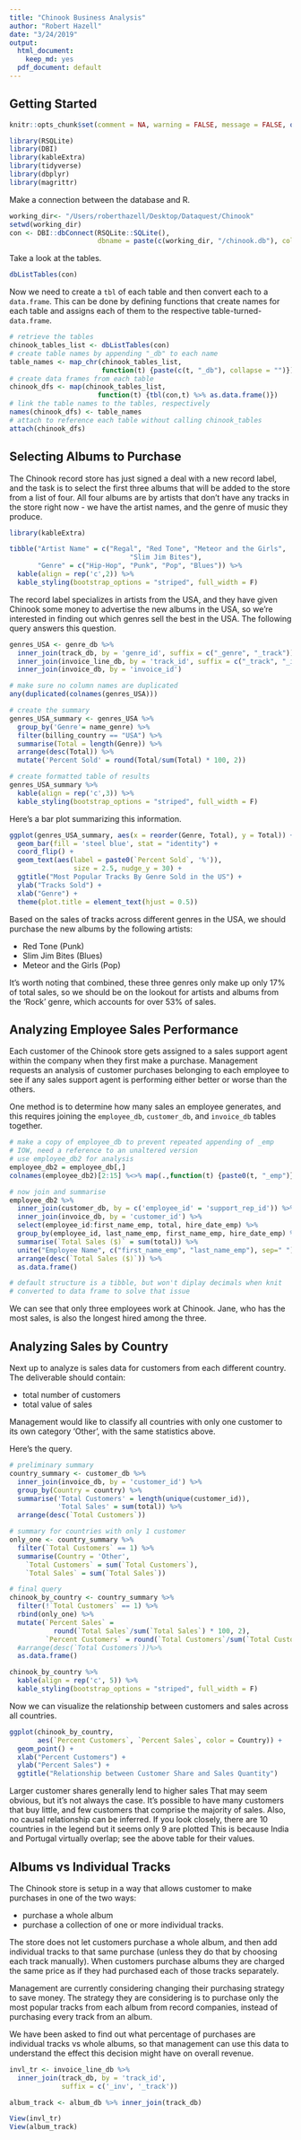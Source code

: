 ```yaml
---
title: "Chinook Business Analysis"
author: "Robert Hazell"
date: "3/24/2019"
output:
  html_document:
    keep_md: yes
  pdf_document: default
---
```


## Getting Started

```r
knitr::opts_chunk$set(comment = NA, warning = FALSE, message = FALSE, options(scipen = 1000))
```

```r
library(RSQLite)
library(DBI)
library(kableExtra)
library(tidyverse)
library(dbplyr)
library(magrittr)
```

Make a connection between the database and R.

```r
working_dir<- "/Users/roberthazell/Desktop/Dataquest/Chinook"
setwd(working_dir)
con <- DBI::dbConnect(RSQLite::SQLite(), 
                      dbname = paste(c(working_dir, "/chinook.db"), collapse = ''))
```

Take a look at the tables.

```r
dbListTables(con)
```

Now we need to create a ```tbl``` of each table and then convert each to a ```data.frame```.  This can be done by defining functions that create names for each table and assigns each of them to the respective table-turned-```data.frame```.

```r
# retrieve the tables
chinook_tables_list <- dbListTables(con)
# create table names by appending "_db" to each name
table_names <- map_chr(chinook_tables_list, 
                       function(t) {paste(c(t, "_db"), collapse = "")})
# create data frames from each table
chinook_dfs <- map(chinook_tables_list, 
                      function(t) {tbl(con,t) %>% as.data.frame()})
# link the table names to the tables, respectively
names(chinook_dfs) <- table_names
# attach to reference each table without calling chinook_tables
attach(chinook_dfs)
```

## Selecting Albums to Purchase

The Chinook record store has just signed a deal with a new record label, and the task is to select the first three albums that will be added to the store from a list of four.  All four albums are by artists that don't have any tracks in the store right now - we have the artist names, and the genre of music they produce.

```r
library(kableExtra)

tibble("Artist Name" = c("Regal", "Red Tone", "Meteor and the Girls",
                              "Slim Jim Bites"),
       "Genre" = c("Hip-Hop", "Punk", "Pop", "Blues")) %>%
  kable(align = rep('c',2)) %>% 
  kable_styling(bootstrap_options = "striped", full_width = F)
```

The record label specializes in artists from the USA, and they have given Chinook some money to advertise the new albums in the USA, so we're interested in finding out which genres sell the best in the USA.  The following query answers this question.

```r
genres_USA <- genre_db %>% 
  inner_join(track_db, by = 'genre_id', suffix = c("_genre", "_track")) %>%
  inner_join(invoice_line_db, by = 'track_id', suffix = c("_track", "_invoice_line")) %>%
  inner_join(invoice_db, by = 'invoice_id')

# make sure no column names are duplicated
any(duplicated(colnames(genres_USA)))

# create the summary
genres_USA_summary <- genres_USA %>% 
  group_by('Genre'= name_genre) %>% 
  filter(billing_country == "USA") %>%
  summarise(Total = length(Genre)) %>%
  arrange(desc(Total)) %>% 
  mutate('Percent Sold' = round(Total/sum(Total) * 100, 2))

# create formatted table of results
genres_USA_summary %>% 
  kable(align = rep('c',3)) %>% 
  kable_styling(bootstrap_options = "striped", full_width = F)
```

Here's a bar plot summarizing this information.

```r
ggplot(genres_USA_summary, aes(x = reorder(Genre, Total), y = Total)) + 
  geom_bar(fill = 'steel blue', stat = "identity") +
  coord_flip() + 
  geom_text(aes(label = paste0(`Percent Sold`, '%')), 
                size = 2.5, nudge_y = 30) +
  ggtitle("Most Popular Tracks By Genre Sold in the US") +
  ylab("Tracks Sold") + 
  xlab("Genre") +
  theme(plot.title = element_text(hjust = 0.5))
```

Based on the sales of tracks across different genres in the USA, we should purchase the new albums by the following artists:

* Red Tone (Punk)
* Slim Jim Bites (Blues)
* Meteor and the Girls (Pop)

It's worth noting that combined, these three genres only make up only 17% of total sales, so we should be on the lookout for artists and albums from the 'Rock' genre, which accounts for over 53% of sales.

## Analyzing Employee Sales Performance

Each customer of the Chinook store gets assigned to a sales support agent within the company when they first make a purchase. Management requests an analysis of customer purchases belonging to each employee to see if any sales support agent is performing either better or worse than the others.

One method is to determine how many sales an employee generates, and this requires joining the ```employee_db```, ```customer_db```, and ```invoice_db``` tables together. 

```r
# make a copy of employee_db to prevent repeated appending of _emp
# IOW, need a reference to an unaltered version
# use employee_db2 for analysis
employee_db2 = employee_db[,]
colnames(employee_db2)[2:15] %<>% map(.,function(t) {paste0(t, "_emp")})

# now join and summarise
employee_db2 %>%
  inner_join(customer_db, by = c('employee_id' = 'support_rep_id')) %>%
  inner_join(invoice_db, by = 'customer_id') %>%
  select(employee_id:first_name_emp, total, hire_date_emp) %>%
  group_by(employee_id, last_name_emp, first_name_emp, hire_date_emp) %>%
  summarise(`Total Sales ($)` = sum(total)) %>%
  unite("Employee Name", c("first_name_emp", "last_name_emp"), sep=" ") %>%
  arrange(desc(`Total Sales ($)`)) %>%
  as.data.frame()

# default structure is a tibble, but won't diplay decimals when knit
# converted to data frame to solve that issue
```

We can see that only three employees work at Chinook. Jane, who has the most sales, is also the longest hired among the three.

## Analyzing Sales by Country

Next up to analyze is sales data for customers from each different country.  The deliverable should contain:

* total number of customers
* total value of sales

Management would like to classify all countries with only one customer to its own category 'Other', with the same statistics above. 

Here's the query.

```r
# preliminary summary
country_summary <- customer_db %>%
  inner_join(invoice_db, by = 'customer_id') %>%
  group_by(Country = country) %>%
  summarise('Total Customers' = length(unique(customer_id)),
            'Total Sales' = sum(total)) %>%
  arrange(desc(`Total Customers`))

# summary for countries with only 1 customer
only_one <- country_summary %>% 
  filter(`Total Customers` == 1) %>% 
  summarise(Country = 'Other',
    `Total Customers` = sum(`Total Customers`),
    `Total Sales` = sum(`Total Sales`))

# final query
chinook_by_country <- country_summary %>% 
  filter(!`Total Customers` == 1) %>%
  rbind(only_one) %>%
  mutate(`Percent Sales` = 
           round(`Total Sales`/sum(`Total Sales`) * 100, 2),
         `Percent Customers` = round(`Total Customers`/sum(`Total Customers`)*100, 2)) %>%
  #arrange(desc(`Total Customers`))%>%
  as.data.frame() 

chinook_by_country %>%
  kable(align = rep('c', 5)) %>% 
  kable_styling(bootstrap_options = "striped", full_width = F)
```

Now we can visualize the relationship between customers and sales across all countries.

```r
ggplot(chinook_by_country, 
       aes(`Percent Customers`, `Percent Sales`, color = Country)) +
  geom_point() + 
  xlab("Percent Customers") + 
  ylab("Percent Sales") +
  ggtitle("Relationship between Customer Share and Sales Quantity")
```

Larger customer shares generally lend to higher sales  That may seem obvious, but it's not always the case.  It's possible to have many customers that buy little, and few customers that comprise the majority of sales.  Also, no causal relationship can be inferred.  If you look closely, there are 10 countries in the legend but it seems only 9 are plotted  This is because India and Portugal virtually overlap; see the above table for their values.

## Albums vs Individual Tracks

The Chinook store is setup in a way that allows customer to make purchases in one of the two ways:

* purchase a whole album
* purchase a collection of one or more individual tracks.

The store does not let customers purchase a whole album, and then add individual tracks to that same purchase (unless they do that by choosing each track manually). When customers purchase albums they are charged the same price as if they had purchased each of those tracks separately.

Management are currently considering changing their purchasing strategy to save money. The strategy they are considering is to purchase only the most popular tracks from each album from record companies, instead of purchasing every track from an album.

We have been asked to find out what percentage of purchases are individual tracks vs whole albums, so that management can use this data to understand the effect this decision might have on overall revenue.

```r
invl_tr <- invoice_line_db %>% 
  inner_join(track_db, by = 'track_id', 
             suffix = c('_inv', '_track')) 

album_track <- album_db %>% inner_join(track_db) 

View(invl_tr)
View(album_track)
```





